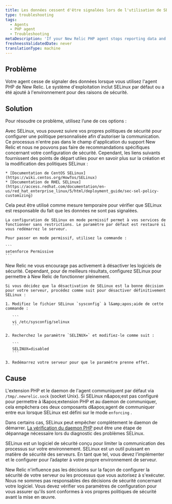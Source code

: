 ```yaml
---
title: Les données cessent d'être signalées lors de l'utilisation de SELinux
type: troubleshooting
tags:
  - Agents
  - PHP agent
  - Troubleshooting
metaDescription: 'If your New Relic PHP agent stops reporting data and you are using SELinux, consider these troubleshooting options.'
freshnessValidatedDate: never
translationType: machine
---
```


## Problème

Votre agent cesse de signaler des données lorsque vous utilisez l&apos;agent PHP de New Relic. Le système d&apos;exploitation inclut SELinux par défaut ou a été ajouté à l&apos;environnement pour des raisons de sécurité.

## Solution

Pour résoudre ce problème, utilisez l’une de ces options :

<CollapserGroup>
  <Collapser id="config-selinux-allow" title="Configurer SELinux pour permettre à New Relic de communiquer">
    Avec SELinux, vous pouvez suivre vos propres politiques de sécurité pour configurer une politique personnalisée afin d&apos;autoriser la communication. Ce processus n&apos;entre pas dans le champ d&apos;application du support New Relic et nous ne pouvons pas faire de recommandations spécifiques concernant votre configuration de sécurité. Cependant, les liens suivants fournissent des points de départ utiles pour en savoir plus sur la création et la modification des politiques SELinux :

    * [Documentation de CentOS SELinux](https://wiki.centos.org/HowTos/SELinux)
    * [Documentation de RHEL SELinux](https://access.redhat.com/documentation/en-us/red_hat_enterprise_linux/5/html/deployment_guide/sec-sel-policy-customizing)
  </Collapser>

  <Collapser id="disable-selinux-permissive" title="Régler SELinux en mode permissif">
    <Callout variant="tip">
      Cela peut être utilisé comme mesure temporaire pour vérifier que SELinux est responsable du fait que les données ne sont pas signalées.
    </Callout>

    La configuration de SELinux en mode permissif permet à vos services de fonctionner sans restrictions. Le paramètre par défaut est restauré si vous redémarrez le serveur.

    Pour passer en mode permissif, utilisez la commande :

    ```
    setenforce Permissive
    ```
  </Collapser>

  <Collapser id="disable-selinux" title="Désactiver SELinux">
    <Callout variant="important">
      New Relic ne vous encourage pas activement à désactiver les logiciels de sécurité. Cependant, pour de meilleurs résultats, configurez SELinux pour permettre à New Relic de fonctionner pleinement.
    </Callout>

    Si vous décidez que la désactivation de SELinux est la bonne décision pour votre serveur, procédez comme suit pour désactiver définitivement SELinux :

    1. Modifiez le fichier SELinux `sysconfig` à l&amp;apos;aide de cette commande :

       ```
       vi /etc/sysconfig/selinux
       ```

    2. Recherchez le paramètre `SELINUX=` et modifiez-le comme suit :

       ```
       SELINUX=disabled
       ```

    3. Redémarrez votre serveur pour que le paramètre prenne effet.
  </Collapser>
</CollapserGroup>

## Cause

L&apos;extension PHP et le daemon de l&apos;agent communiquent par défaut via `/tmp/.newrelic.sock` (socket Unix). Si SELinux n&amp;apos;est pas configuré pour permettre à l&amp;apos;extension PHP et au daemon de communiquer, cela empêchera ces deux composants d&amp;apos;agent de communiquer entre eux lorsque SELinux est défini sur le mode `enforcing` .

Dans certains cas, SELinux peut empêcher complètement le daemon de démarrer. [La vérification du daemon PHP](/docs/agents/php-agent/troubleshooting/verifying-php-daemon) peut être une étape de dépannage nécessaire lors du diagnostic des problèmes SELinux.

SELinux est un logiciel de sécurité conçu pour limiter la communication des processus sur votre environnement. SELinux est un outil puissant en matière de sécurité des serveurs. En tant que tel, vous devez l’implémenter et le configurer pour l’adapter à votre propre environnement de serveur.

New Relic n&apos;influence pas les décisions sur la façon de configurer la sécurité de votre serveur ou les processus que vous autorisez à s&apos;exécuter. Nous ne sommes pas responsables des décisions de sécurité concernant votre logiciel. Vous devez vérifier vos paramètres de configuration pour vous assurer qu&apos;ils sont conformes à vos propres politiques de sécurité avant la mise en œuvre.